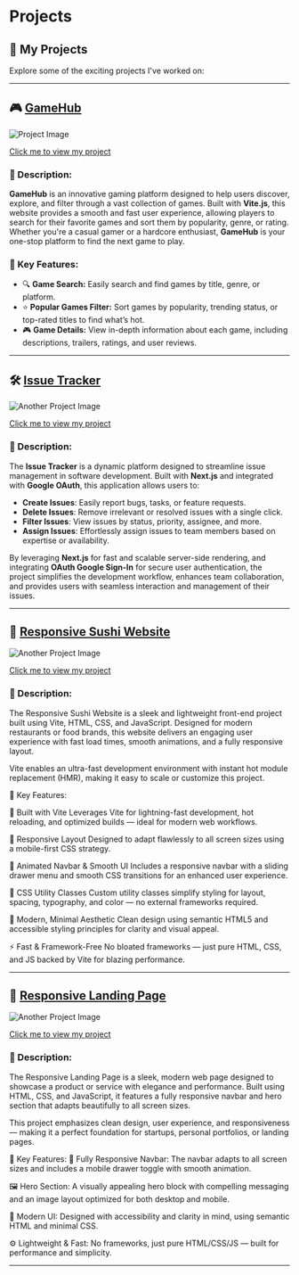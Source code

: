 # Projects

## 🚀 My Projects

Explore some of the exciting projects I've worked on:

---

## 🎮 [GameHub](https://game-hub-peach-one.vercel.app/)

![Project Image](../../static/img/gamehub.png)

[Click me to view my project](https://game-hub-peach-one.vercel.app/)

### 📝 Description:

**GameHub** is an innovative gaming platform designed to help users discover, explore, and filter through a vast collection of games. Built with **Vite.js**, this website provides a smooth and fast user experience, allowing players to search for their favorite games and sort them by popularity, genre, or rating. Whether you're a casual gamer or a hardcore enthusiast, **GameHub** is your one-stop platform to find the next game to play.

### 🌟 Key Features:

- 🔍 **Game Search:** Easily search and find games by title, genre, or platform.
- ⭐ **Popular Games Filter:** Sort games by popularity, trending status, or top-rated titles to find what’s hot.
- 🎮 **Game Details:** View in-depth information about each game, including descriptions, trailers, ratings, and user reviews.

---

## 🛠️ [Issue Tracker](https://issue-tracker-qh2y.vercel.app/)

![Another Project Image](../../static/img/issuetracker.png)

[Click me to view my project](https://issue-tracker-qh2y.vercel.app/)

### 📝 Description:

The **Issue Tracker** is a dynamic platform designed to streamline issue management in software development. Built with **Next.js** and integrated with **Google OAuth**, this application allows users to:

- **Create Issues**: Easily report bugs, tasks, or feature requests.
- **Delete Issues**: Remove irrelevant or resolved issues with a single click.
- **Filter Issues**: View issues by status, priority, assignee, and more.
- **Assign Issues**: Effortlessly assign issues to team members based on expertise or availability.

By leveraging **Next.js** for fast and scalable server-side rendering, and integrating **OAuth Google Sign-In** for secure user authentication, the project simplifies the development workflow, enhances team collaboration, and provides users with seamless interaction and management of their issues.

---

## 🧭 [Responsive Sushi Website](https://sushi-web-pi.vercel.app/)

![Another Project Image](../../static/img/sushi.png)

[Click me to view my project](https://sushi-web-pi.vercel.app/)

### 📝 Description:

The Responsive Sushi Website is a sleek and lightweight front-end project built using Vite, HTML, CSS, and JavaScript. Designed for modern restaurants or food brands, this website delivers an engaging user experience with fast load times, smooth animations, and a fully responsive layout.

Vite enables an ultra-fast development environment with instant hot module replacement (HMR), making it easy to scale or customize this project.

🌟 Key Features:

🍱 Built with Vite
Leverages Vite for lightning-fast development, hot reloading, and optimized builds — ideal for modern web workflows.

📱 Responsive Layout
Designed to adapt flawlessly to all screen sizes using a mobile-first CSS strategy.

🍣 Animated Navbar & Smooth UI
Includes a responsive navbar with a sliding drawer menu and smooth CSS transitions for an enhanced user experience.

🧩 CSS Utility Classes
Custom utility classes simplify styling for layout, spacing, typography, and color — no external frameworks required.

🎨 Modern, Minimal Aesthetic
Clean design using semantic HTML5 and accessible styling principles for clarity and visual appeal.

⚡ Fast & Framework-Free
No bloated frameworks — just pure HTML, CSS, and JS backed by Vite for blazing performance.

---

## 🧭 [Responsive Landing Page](https://intro-section-drop-navbar.vercel.app/)

![Another Project Image](../../static/img/responsiveImage.png)

[Click me to view my project](https://intro-section-drop-navbar.vercel.app/)

### 📝 Description:

The Responsive Landing Page is a sleek, modern web page designed to showcase a product or service with elegance and performance. Built using HTML, CSS, and JavaScript, it features a fully responsive navbar and hero section that adapts beautifully to all screen sizes.

This project emphasizes clean design, user experience, and responsiveness — making it a perfect foundation for startups, personal portfolios, or landing pages.

🌟 Key Features:
📱 Fully Responsive Navbar: The navbar adapts to all screen sizes and includes a mobile drawer toggle with smooth animation.

🖼️ Hero Section: A visually appealing hero block with compelling messaging and an image layout optimized for both desktop and mobile.

🎨 Modern UI: Designed with accessibility and clarity in mind, using semantic HTML and minimal CSS.

⚙️ Lightweight & Fast: No frameworks, just pure HTML/CSS/JS — built for performance and simplicity.

---
